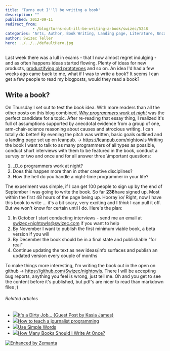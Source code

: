 ```yaml
---
title: 'Turns out I''ll be writing a book'
description: ""
published: 2012-09-11
redirect_from: 
            - /blog/turns-out-ill-be-writing-a-book/swizec/5248
categories: 'Arts, Author, Book Writing, Landing page, Literature, Uncategorized, Writing'
author: Swizec Teller
hero: ../../../defaultHero.jpg
---
```

Last week there was a lull in exams - that I now almost regret indulging - and as often happens ideas started flowing. Plenty of ideas for new products, [productifying old prototypes](http://swizec.com/blog/a-message-from-your-future-self/swizec/3377) and so on. An idea I'd had a few weeks ago came back to me, what if I was to write a book? It seems I can get a few people to read my blogposts, would they read a book?

## Write a book?

On Thursday I set out to test the book idea. With more readers than all the other posts on this blog combined, _[Why programmers work at night](http://swizec.com/blog/why-programmers-work-at-night/swizec/3198 "Why programmers work at night")_ was the perfect candidate for a topic. After re-reading that essay thing, I realized it's full of assumptions supported by anecdotal evidence from a group of one, arm-chair-science reasoning about causes and atrocious writing. I can totally do better! By evening the pitch was written, basic goals outlined and a landing page set up on leanpub. -> <https://leanpub.com/nightowls> Writing the book I want to talk to as many programmers of all types as possible, conduct short interviews with them to be featured in the book, conduct a survey or two and once and for all answer three \\important questions:

1. _D_o programmers work at night?
2. Does this happen more than in other creative disciplines?
3. How the hell do you handle a night-time programmer in your life?

The experiment was simple, if I can get 100 people to sign up by the end of September I was going to write the book. So far **238**have signed up. Most within the first 48 hours of the page being up. Hooray \\o/ Right, now I have this book to write ... it's a bit scary, very exciting and I _think_ I can pull it off. But we won't know for certain until I do. Here's the plan:

1. In October I start conducting interviews - send me an email at [swizec+nightowls@swizec.com](mailto:swizec+nightowls@swizec.com) if you want to help
2. By November I want to publish the first minimum viable book, a beta version if you will
3. By December the book should be in a final state and publishable "for real"
4. Continue updating the text as new ideas/info surfaces and publish an updated version every couple of months

To make things more interesting, I'm writing the book out in the open on github -> <https://github.com/Swizec/nightowls>. There I will be accepting bug reports, anything you feel is wrong, just tell me. Oh and you get to see the content before it's published, but pdf's are nicer to read than markdown files ;)

###### Related articles

- [![](http://i.zemanta.com/111284908_80_80.jpg)](http://indiewritingblog.com/2012/09/10/its-a-dirty-job-guest-post-by-kasia-james/)[It's a Dirty Job... (Guest Post by Kasia James)](http://indiewritingblog.com/2012/09/10/its-a-dirty-job-guest-post-by-kasia-james/)
- [![](http://i.zemanta.com/109257994_80_80.jpg)](http://onlinejournalismblog.com/2012/08/29/how-to-teach-a-journalist-programming/)[How to teach a journalist programming](http://onlinejournalismblog.com/2012/08/29/how-to-teach-a-journalist-programming/)
- [![](http://i.zemanta.com/111208955_80_80.jpg)](http://dlmilesbooks.wordpress.com/2012/09/10/use-simple-words/)[Use Simple Words](http://dlmilesbooks.wordpress.com/2012/09/10/use-simple-words/)
- [![](http://i.zemanta.com/109484120_80_80.jpg)](http://michaeljholley.com/2012/08/30/how-many-books-should-i-write-at-once/)[How Many Books Should I Write At Once?](http://michaeljholley.com/2012/08/30/how-many-books-should-i-write-at-once/)

[![Enhanced by Zemanta](http://img.zemanta.com/zemified_e.png?x-id=fd8ae5c9-6ffe-41ce-b39d-94ea74960a6b)](http://www.zemanta.com/?px "Enhanced by Zemanta")